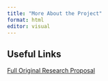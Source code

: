 ```yaml
---
title: "More About the Project"
format: html
editor: visual
---
```


## Useful Links

[Full Original Research Proposal](https://barnettj8.github.io/ENVS-543/docs/Proposal.html)
